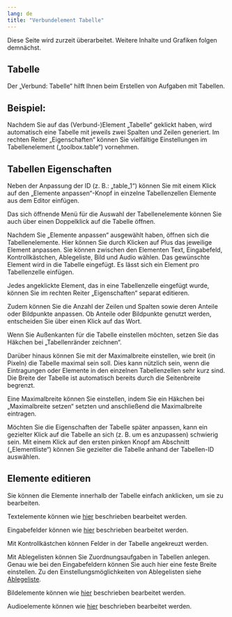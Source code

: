 ```yaml
---
lang: de
title: "Verbundelement Tabelle"
---
```


::: {.callout-caution}
Diese Seite wird zurzeit überarbeitet. Weitere Inhalte und Grafiken folgen demnächst.
:::

## Tabelle

Der „Verbund: Tabelle“ hilft Ihnen beim Erstellen von Aufgaben mit Tabellen.

## Beispiel:
 
Nachdem Sie auf das (Verbund-)Element „Tabelle“ geklickt haben, wird automatisch eine Tabelle mit jeweils zwei Spalten und Zeilen generiert. Im rechten Reiter „Eigenschaften“ können Sie vielfältige Einstellungen im Tabellenelement („toolbox.table“) vornehmen. 

## Tabellen Eigenschaften

Neben der Anpassung der ID (z. B.: „table_1“) können Sie mit einem Klick auf den „Elemente anpassen“-Knopf in einzelne Tabellenzellen Elemente aus dem Editor einfügen. 

::: {.callout-note}
Das sich öffnende Menü für die Auswahl der Tabellenelemente können Sie auch über einen Doppelklick auf die Tabelle öffnen. 
:::
 
Nachdem Sie „Elemente anpassen“ ausgewählt haben, öffnen sich die Tabellenelemente. Hier können Sie durch Klicken auf Plus das jeweilige Element anpassen. Sie können zwischen den Elementen Text, Eingabefeld, Kontrollkästchen, Ablegeliste, Bild und Audio wählen. Das gewünschte Element wird in die Tabelle eingefügt. Es lässt sich ein Element pro Tabellenzelle einfügen.

Jedes angeklickte Element, das in eine Tabellenzelle eingefügt wurde, können Sie im rechten Reiter „Eigenschaften“ separat editieren.
 
Zudem können Sie die Anzahl der Zeilen und Spalten sowie deren Anteile oder Bildpunkte anpassen. Ob Anteile oder Bildpunkte genutzt werden, entscheiden Sie über einen Klick auf das Wort.
 
Wenn Sie Außenkanten für die Tabelle einstellen möchten, setzen Sie das Häkchen bei „Tabellenränder zeichnen“.
 
Darüber hinaus können Sie mit der Maximalbreite einstellen, wie breit (in Pixeln) die Tabelle maximal sein soll. Dies kann nützlich sein, wenn die Eintragungen oder Elemente in den einzelnen Tabellenzellen sehr kurz sind. Die Breite der Tabelle ist automatisch bereits durch die Seitenbreite begrenzt.

Eine Maximalbreite können Sie einstellen, indem Sie ein Häkchen bei „Maximalbreite setzen“ setzten und anschließend die Maximalbreite eintragen.

::: {.callout-tip}
Möchten Sie die Eigenschaften der Tabelle später anpassen, kann ein gezielter Klick auf die Tabelle an sich (z. B. um es anzupassen) schwierig sein. Mit einem Klick auf den ersten pinken Knopf am Abschnitt („Elementliste“) können Sie gezielter die Tabelle anhand der Tabellen-ID auswählen. 
:::

## Elemente editieren

Sie können die Elemente innerhalb der Tabelle einfach anklicken, um sie zu bearbeiten.

Textelemente können wie [hier](../Medienelemente/Text/index.qmd) beschrieben bearbeitet werden.

Eingabefelder können wie [hier](../Antwortfelder_Assistent/index.qmd) beschrieben bearbeitet werden.

Mit Kontrollkästchen können Felder in der Tabelle angekreuzt werden.
 
Mit Ablegelisten können Sie Zuordnungsaufgaben in Tabellen anlegen. Genau wie bei den Eingabefeldern können Sie auch hier eine feste Breite einstellen. Zu den Einstellungsmöglichkeiten von Ablegelisten siehe [Ablegeliste](../DaD/DaD_Assistent_Zuordnung/index.qmd).
 
Bildelemente können wie [hier](../Medienelemente/Bild/index.qmd) beschrieben bearbeitet werden.

Audioelemente können wie [hier](../Medienelemente/Audio/index.qmd) beschrieben bearbeitet werden.